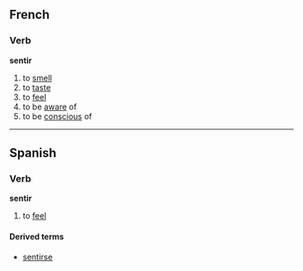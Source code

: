 ==French==
===Verb===
'''sentir'''

# to [[smell]]
# to [[taste]]
# to [[feel]]
# to be [[aware]] of
# to be [[conscious]] of

----

==Spanish==
===Verb===
'''sentir'''

# to [[feel]]

====Derived terms====
*[[sentirse]]